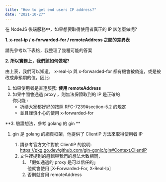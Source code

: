 ```yaml
---
title: "How to get end users IP address?"
date: "2021-10-27"
---
```


在 NodeJS 後端服務中，如果想要取得使用者真正的 IP 該怎麼做呢?

**1. x-real-ip / x-forwarded-for / remoteAddress 之間的差異表**

請先參考以下表格，我整理了幾種可能的答案

<ImageInsideBlog
  src="/images/1027_01.png"
  alt="image1"
  height={289}
  width={1459}
  layout="intrinsic"
/>

**2. 所以實務上，我們該如何做呢?**

由上表，我們可以知道，
x-real-ip 與 x-forwarded-for 都有機會被偽造，或是被改成非預期的值，因此:

1. 如果使用者是直連服務: **使用 remoteAddress**
2. 如果中間會通過 proxy ，則無法保證取到的 IP 是正確的<br/>
   你只能 :
   - 祈禱大家都好好的按照 RFC-7239#section-5.2 的規定
   - 並且謹慎小心的使用 x-forwarded-for

**3. 驗證想法，參考 golang 的 gin **

1. gin 是 golang 的網頁框架，他提供了 ClientIP 方法來取得使用者 IP

   1. 請參考官方文件對於 ClientIP 的說明:<br/> https://pkg.go.dev/github.com/gin-gonic/gin#Context.ClientIP
   2. 文件裡提到的邏輯與我們的想法大致相同，
      1. 「假如通過的 proxy 是可以信任的」<br/>他就會使用 [X-Forwarded-For, X-Real-Ip]
      2. 否則就會用 remoteAddress
